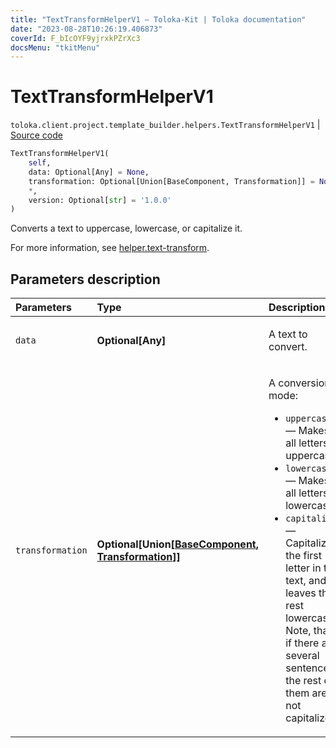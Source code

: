```yaml
---
title: "TextTransformHelperV1 — Toloka-Kit | Toloka documentation"
date: "2023-08-28T10:26:19.406873"
coverId: F_bIcOYF9yjrxkPZrXc3
docsMenu: "tkitMenu"
---
```


# TextTransformHelperV1

`toloka.client.project.template_builder.helpers.TextTransformHelperV1` | [Source code](https://github.com/Toloka/toloka-kit/blob/v1.2.1/src/client/project/template_builder/helpers.py#L188)

```python
TextTransformHelperV1(
    self,
    data: Optional[Any] = None,
    transformation: Optional[Union[BaseComponent, Transformation]] = None,
    *,
    version: Optional[str] = '1.0.0'
)
```

Converts a text to uppercase, lowercase, or capitalize it.

For more information, see [helper.text-transform](/docs/template-builder/reference/helper.text-transform).

## Parameters description

| Parameters | Type | Description |
| :----------| :----| :-----------|
`data`|**Optional\[Any\]**|<p>A text to convert.</p>
`transformation`|**Optional\[Union\[[BaseComponent](/docs/toloka-kit/reference/toloka.client.project.template_builder.base.BaseComponent), [Transformation](/docs/toloka-kit/reference/toloka.client.project.template_builder.helpers.TextTransformHelperV1.Transformation)\]\]**|<p>A conversion mode:</p> <ul> <li>`uppercase` — Makes all letters uppercase.</li> <li>`lowercase` — Makes all letters lowercase.</li> <li>`capitalize` — Capitalizes the first letter in the text, and leaves the rest lowercase. Note, that if there are several sentences, the rest of them are not capitalized.</li> </ul>